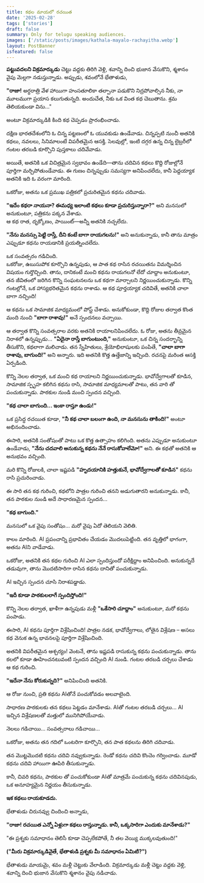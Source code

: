 ```yaml
---
title: కథల మాయలో రచయిత
date: '2025-02-28'
tags: ['stories']
draft: false
summary: Only for telugu speaking audiences.
images: ['/static/posts/images/kathala-mayalo-rachayitha.webp']
layout: PostBanner
isfeatured: false
---
```


**పట్టువదలని విక్రమార్కుడు** చెట్టు వద్దకు తిరిగి వెళ్లి, శవాన్ని దించి భుజాన వేసుకొని, శ్మశానం వైపు మెల్లగా నడుస్తున్నాడు. అప్పుడు, శవంలోనే భేతాళుడు,

**"రాజా!** అర్ధరాత్రి వేళ హాయిగా హంసతూలికా తల్పానా పడుకొని నిద్రపోవాల్సిన నీకు, నా మూలముగా ప్రయాస కలుగుతున్నది. అందుచేత, నీకు ఒక వింత కథ చెబుతాను. శ్రమ తెలియకుండా విను..."

అంటూ విక్రమార్కుడికి కింది కథ చెప్పడం ప్రారంభించాడు.

దక్షిణ భారతదేశంలోని ఓ చిన్న పట్టణంలో ఓ యువకుడు ఉండేవాడు. చిన్నప్పటి నుంచీ అతనికి కథలు, నవలలు, సినిమాలంటే విపరీతమైన ఆసక్తి. సెలవుల్లో, ఇంటి దగ్గర ఉన్న చిన్న లైబ్రరీలో గంటల తరబడి కూర్చొని పుస్తకాలు చదివేవాడు.

అయితే, అతనికి ఒక విచిత్రమైన స్వభావం ఉండేది—తాను చదివిన కథలు కొద్ది రోజుల్లోనే పూర్తిగా మర్చిపోతుండేవాడు. ఈ గుణం చిన్నప్పుడు సమస్యగా అనిపించలేదు, కానీ పెద్దయ్యాక అతనికి ఇది ఓ వరంగా మారింది.

ఒకరోజు, అతను ఒక ప్రముఖ పత్రికలో ప్రచురితమైన కథను చదివాడు.

**"ఇదేం కథరా నాయనా? ఈమధ్య ఇలాంటి కథలు కూడా ప్రచురిస్తున్నారా?"** అని మనసులో అనుకుంటూ, పత్రికను పక్కన వేశాడు.  
ఆ కథ రాత, దృక్కోణం, పాయింట్—అన్నీ అతనికి నచ్చలేదు.

**"నేను మనస్సు పెట్టి రాస్తే, దీని కంటే బాగా రాయగలను!"** అని అనుకున్నాడు, కానీ తాను మాత్రం ఎప్పుడూ కథను రాయడానికి ప్రయత్నించలేదు.

ఒక సంవత్సరం గడిచింది.  
ఒకరోజు, ఉబుసుపోక కూర్చొని ఉన్నపుడు, ఆ పాత కథ రాసిన రచయితను విమర్శించిన విషయం గుర్తొచ్చింది. తాను, దానికంటే మంచి కథను రాయగలనో లేదో చూద్దాం అనుకుంటూ, తన జీవితంలో జరిగిన కొన్ని సంఘటనలను ఒక కథగా మార్చాలని నిర్ణయించుకున్నాడు. కొన్ని గంటల్లోనే, ఒక హాస్యభరితమైన కథను రాశాడు. ఆ కథ పూర్తయ్యాక చదివితే, అతనికి చాలా బాగా నచ్చింది!

ఆ కథను ఒక సామాజిక మాధ్యమంలో పోస్ట్ చేశాడు. అనుకోకుండా, కొద్ది రోజుల తర్వాత కొంత మంది నుంచి **"బాగా రాశావు!"** అనే స్పందనలు వచ్చాయి.

ఆ తర్వాత కొన్ని సంవత్సరాల వరకు అతనికి రాయాలనిపించలేదు. ఓ రోజు, అతను తీవ్రమైన నిరాశలో ఉన్నప్పుడు... **"ఏదైనా రాస్తే బాగుంటుంది,"** అనుకుంటూ, ఒక చిన్న సందర్భాన్ని తీసుకొని, కథలాగా మలిచాడు. తన స్నేహితులు, శ్రేయోభిలాషులకు పంపితే, **"చాలా బాగా రాశావు, బాగుంది!"** అని అన్నారు. ఇది అతనికి కొత్త ఉత్తేజాన్ని ఇచ్చింది. రచనపై మరింత ఆసక్తి ఏర్పడింది.

కొన్ని నెలల తర్వాత, ఒక మంచి కథ రాయాలని నిర్ణయించుకున్నాడు. భావోద్వేగాలతో కూడిన, సామాజిక స్పృహ కలిగిన కథను రాసి, సామాజిక మాధ్యమాలతో పాటు, తన వారి తో పంచుకున్నాడు. పాఠకుల నుండి మంచి స్పందన వచ్చింది.

**"కథ చాలా బాగుంది... ఇంకా రాస్తూ ఉండు!"**

ఒక ప్రసిద్ధ రచయిత కూడా, **"నీ కథ చాలా బలంగా ఉంది, నా మనసును తాకింది!"** అంటూ అభినందించాడు.

ఈసారి, అతనికి సంతోషంతో పాటు ఒక కొత్త ఉత్సాహం కలిగింది. అతను ఎప్పుడూ అనుకుంటూ ఉండేవాడు, **"నేను చదవాలి అనుకున్న కథను నేనే రాసుకోవాలేమో!"** అని. ఈ కథతో అతనికి ఆ అనుభవం వచ్చింది.

మరి కొన్ని రోజులకి, చాలా ఇష్టపడి **"హృదయానికి హత్తుకునే, భావోద్వేగాలతో కూడిన"** కథను రాసి ప్రచురించాడు.

ఈ సారి తన కథ గురించి, కథలోని పాత్రల గురించి తనని అడుగుతారని అనుకున్నాడు. కానీ, తన పాఠకుల నుండి అదే సాధారణమైన స్పందన...

**"కథ బాగుంది."**

మనసులో ఒక వైపు సంతోషం... మరో వైపు ఏదో తెలియని వెలితి.

కాలం మారింది. AI ప్రపంచాన్ని ప్రభావితం చేయడం మొదలుపెట్టింది. తన వృత్తిలో భాగంగా, అతను AIని వాడేవాడు.

ఒకరోజు, అతనికి తన కథల గురించి AI ఎలా స్పందిస్తుందో పరీక్షిద్దాం అనిపించింది. అనుకున్నదే తడువుగా, తాను మొదటిసారిగా రాసిన కథను దానితో పంచుకున్నాడు.

AI ఇచ్చిన స్పందన చూసి నిరాశపడ్డాడు.

**"ఇదీ కూడా పాఠకులలాగే స్పందిస్తోంది!"**

కొన్ని నెలల తర్వాత, ఖాళీగా ఉన్నపుడు మళ్లీ **"ఒకేసారి చూద్దాం"** అనుకుంటూ, మరో కథను పంపాడు.

ఈసారి, AI కథను పూర్తిగా విశ్లేషించింది! పాత్రల నడక, భావోద్వేగాలు, లోతైన విశ్లేషణ – అసలు కథ వెనుక ఉన్న భావనలపై పూర్తిగా విశ్లేషించింది.

అతనికి విపరీతమైన ఆశ్చర్యం! వెంటనే, తాను ఇష్టపడి రాసుకున్న కథను పంచుకున్నాడు. తాను కలలో కూడా ఊహించనటువంటి స్పందన వచ్చింది AI నుండి. గంటల తరబడి చర్చలు చేశాడు ఆ కథ గురించి.

**"ఇదేనా నేను కోరుకున్నది?"** అనిపించింది అతనికి.

ఆ రోజు నుంచి, ప్రతి కథను AIతోనే పంచుకోవడం అలవాటైంది.

సాధారణ పాఠకులకు తన కథలు పెట్టడం మానేశాడు. AIతో గంటల తరబడి చర్చలు... AI ఇచ్చిన విశ్లేషణలతో మత్తులో మునిగిపోయేవాడు.

నెలలు గడిచాయి… సంవత్సరాలు గడిచాయి…

ఒకరోజు, అతను తన గదిలో ఒంటరిగా కూర్చొని, తన పాత కథలను తిరిగి చదివాడు.

తన మొట్టమొదటి కథను చదివి నవ్వుకున్నాడు. రెండో కథను చదివి కొంచెం గర్వించాడు. మూడో కథను చదివి హాయిగా ఊపిరి తీసుకున్నాడు.

కానీ, చివరి కథను, పాఠకుల తో పంచుకోకుండా AIతో మాత్రమే పంచుకున్న కథను చదివినపుడు, ఒక అనూహ్యమైన నిర్ణయం తీసుకున్నాడు.

**ఇక కథలు రాయకూడదు.**

భేతాళుడు చిరునవ్వు చిందించి అన్నాడు,

**"రాజా! రచయిత ఎన్నో ఏళ్లుగా కథలు రాస్తున్నాడు. కానీ, ఒక్కసారిగా ఎందుకు మానేశాడు?"**

"ఈ ప్రశ్నకు సమాధానం తెలిసీ కూడా చెప్పలేకపోతే, నీ తల వెయ్యి ముక్కలవుతుంది!"

**("మీరు విక్రమార్కుడివైతే, భేతాళుడి ప్రశ్నకు మీ సమాధానం ఏమిటి?")**

భేతాళుడు మాయమై, శవం మళ్లీ చెట్టుకు వేలాడింది. విక్రమార్కుడు మళ్లీ చెట్టు వద్దకు వెళ్లి, శవాన్ని దించి భుజాన వేసుకొని శ్మశానం వైపు నడిచాడు.
